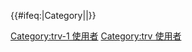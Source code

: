 {{User language-1|trv|Mkela mrengo '''[[:Category:trv-1 使用者|tikuh]]''' '''[[:Category:trv 使用者|Kari Seediq]]'''  ka seediq nii.}}<noinclude>{{Documentation|Template:台灣原住民族語巴別模板}}
</noinclude>
{{#ifeq:{{NAMESPACE}}|Category||[[Category:trv-1 使用者]][[Category:trv 使用者]]}}